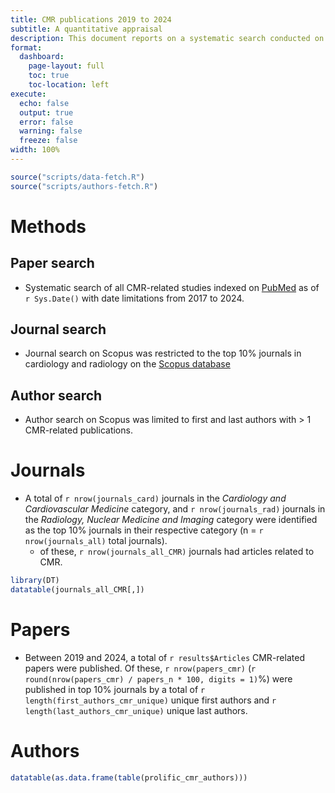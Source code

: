 ```yaml
---
title: CMR publications 2019 to 2024
subtitle: A quantitative appraisal
description: This document reports on a systematic search conducted on 5th August 2024 which explored the landscape of cardiac magnetic resonance (CMR)-related publications in the last 5 years (2019-2024).
format: 
  dashboard:
    page-layout: full
    toc: true
    toc-location: left
execute:
  echo: false
  output: true
  error: false
  warning: false
  freeze: false
width: 100%
---
```

```r
source("scripts/data-fetch.R")
source("scripts/authors-fetch.R")
```

# Methods

## Paper search
- Systematic search of all CMR-related studies indexed on [PubMed](https://pubmed.ncbi.nlm.nih.gov) as of `r Sys.Date()` with date limitations from 2017 to 2024.

## Journal search
- Journal search on Scopus was restricted to the top 10% journals in cardiology and radiology on the [Scopus database](https://www.scopus.com/)

## Author search
- Author search on Scopus was limited to first and last authors with > 1 CMR-related publications.

# Journals
- A total of `r nrow(journals_card)` journals in the *Cardiology and Cardiovascular Medicine* category, and `r nrow(journals_rad)` journals in the *Radiology, Nuclear Medicine and Imaging* category were identified as the top 10% journals in their respective category (n = `r nrow(journals_all)` total journals).
    - of these, `r nrow(journals_all_CMR)` journals had articles related to CMR.

```r
library(DT)
datatable(journals_all_CMR[,])
```

# Papers
- Between 2019 and 2024, a total of `r results$Articles` CMR-related papers were published. Of these, `r nrow(papers_cmr)` (`r round(nrow(papers_cmr) / papers_n * 100, digits = 1)`%) were published in top 10% journals by a total of `r length(first_authors_cmr_unique)` unique first authors and `r length(last_authors_cmr_unique)` unique last authors.

# Authors
```r
datatable(as.data.frame(table(prolific_cmr_authors)))
```
